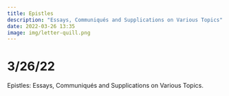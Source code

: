 ```yaml
---
title: Epistles
description: "Essays, Communiqués and Supplications on Various Topics"
date: 2022-03-26 13:35
image: img/letter-quill.png
---
```


# 3/26/22

Epistles: Essays, Communiqués and Supplications on Various Topics.
